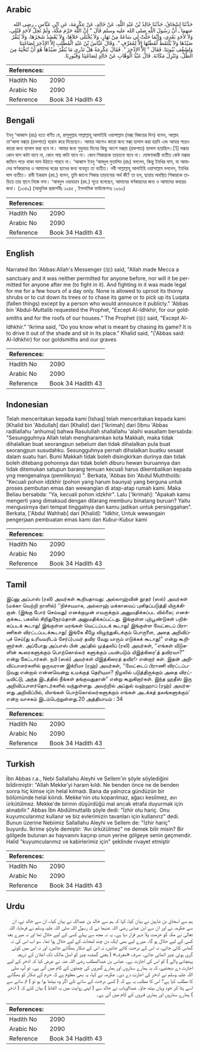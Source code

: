 ## Arabic


<div dir="rtl" lang="ar" style={{fontSize:'larger',backgroundColor:'#f8f9fa',padding:20}}>
حَدَّثَنَا إِسْحَاقُ، حَدَّثَنَا خَالِدُ بْنُ عَبْدِ اللَّهِ، عَنْ خَالِدٍ، عَنْ عِكْرِمَةَ، عَنِ ابْنِ عَبَّاسٍ ـ رضى الله عنهما ـ أَنَّ رَسُولَ اللَّهِ صلى الله عليه وسلم قَالَ ‏"‏ إِنَّ اللَّهَ حَرَّمَ مَكَّةَ، وَلَمْ تَحِلَّ لأَحَدٍ قَبْلِي، وَلاَ لأَحَدٍ بَعْدِي، وَإِنَّمَا حَلَّتْ لِي سَاعَةً مِنْ نَهَارٍ، وَلاَ يُخْتَلَى خَلاَهَا، وَلاَ يُعْضَدُ شَجَرُهَا، وَلاَ يُنَفَّرُ صَيْدُهَا وَلاَ يُلْتَقَطُ لُقَطَتُهَا إِلاَّ لِمُعَرِّفٍ ‏"‏‏.‏ وَقَالَ عَبَّاسُ بْنُ عَبْدِ الْمُطَّلِبِ إِلاَّ الإِذْخِرَ لِصَاغَتِنَا وَلِسُقُفِ بُيُوتِنَا‏.‏ فَقَالَ ‏"‏ إِلاَّ الإِذْخِرَ ‏"‏‏.‏ فَقَالَ عِكْرِمَةُ هَلْ تَدْرِي مَا يُنَفَّرُ صَيْدُهَا هُوَ أَنْ تُنَحِّيَهُ مِنَ الظِّلِّ، وَتَنْزِلَ مَكَانَهُ‏.‏ قَالَ عَبْدُ الْوَهَّابِ عَنْ خَالِدٍ لِصَاغَتِنَا وَقُبُورِنَا‏.‏
</div>
<div style={{backgroundColor:'#f8f9fa',padding:20, marginBottom: 10}}><table> <thead> <tr> <th>References:</th> <th></th> </tr> </thead> <tbody><tr><td>Hadith No</td><td>2090</td></tr><tr><td>Arabic No</td><td>2090</td></tr><tr><td>Reference</td><td>Book 34 Hadith 43</td></tr></tbody></table></div>

## Bengali


<div dir="ltr" lang="bn" style={{fontSize:'larger',backgroundColor:'#f8f9fa',padding:20}}>
ইবনু ‘আব্বাস (রাঃ) হতে বর্ণিত যে, রাসূলুল্লাহ সাল্লাল্লাহু আলাইহি ওয়াসাল্লাম (মক্কা্ বিজয়ের দিন) বলেন, আল্লাহ তা‘আলা মক্কা্য় (রক্তপাত) হারাম করে দিয়েছেন। আমার আগেও কারো জন্য মক্কা্ হালাল করা হয়নি এবং আমার পরেও কারো জন্য হালাল করা হবে না। আমার জন্য শুধুমাত্র দিনের কিছু অংশে মক্কা্য় (রক্তপাত) হালাল হয়েছিল।[1] মক্কার কোন ঘাস কাটা যাবে না, কোন গাছ কাটা যাবে না। কোন শিকারকে তাড়ানো যাবে না। ঘোষণাকারী ব্যতীত কেউ মক্কার জমিনে পড়ে থাকা মাল উঠাতে পারবে না। ‘আব্বাস ইবনু ‘আবদুল মুত্তালিব (রাঃ) বললেন, কিন্তু ইযখির ঘাস, যা আমাদের স্বর্ণকারদের ও আমাদের ঘরের ছাদের জন্য ব্যবহৃত তা ব্যতীত। নবী সাল্লাল্লাহু আলাইহি ওয়াসাল্লাম বললেন, ইযখির ঘাস ব্যতীত। রাবী ইকরাম (রহ.) বলেন, তুমি জানো শিকার তাড়ানোর অর্থ কী? তা হল, ছায়ায় অবস্থিত শিকারকে তাড়িয়ে তার স্থানে নিজে বসা। ‘আবদুল ওয়াহহাব (রহ.) সূত্রে বলেছেন, আমাদের স্বর্ণকারদের জন্য ও আমাদের কবরের জন্য। (১৩৪৯) (আধুনিক প্রকাশনীঃ ১৯৪৫ , ইসলামিক ফাউন্ডেশনঃ ১৯৬০)
</div>
<div style={{backgroundColor:'#f8f9fa',padding:20, marginBottom: 10}}><table> <thead> <tr> <th>References:</th> <th></th> </tr> </thead> <tbody><tr><td>Hadith No</td><td>2090</td></tr><tr><td>Arabic No</td><td>2090</td></tr><tr><td>Reference</td><td>Book 34 Hadith 43</td></tr></tbody></table></div>

## English


<div dir="ltr" lang="en" style={{fontSize:'larger',backgroundColor:'#f8f9fa',padding:20}}>
Narrated Ibn 'Abbas:Allah's Messenger (ﷺ) said, "Allah made Mecca a sanctuary and it was neither permitted for anyone before, nor will it be permitted for anyone after me (to fight in it). And fighting in it was made legal for me for a few hours of a day only. None is allowed to uproot its thorny shrubs or to cut down its trees or to chase its game or to pick up its Luqata (fallen things) except by a person who would announce it publicly." 'Abbas bin 'Abdul-Muttalib requested the Prophet, "Except Al-Idhkhir, for our goldsmiths and for the roofs of our houses." The Prophet (ﷺ) said, "Except Al-Idhkhir." 'Ikrima said, "Do you know what is meant by chasing its game? It is to drive it out of the shade and sit in its place." Khalid said, "('Abbas said: Al-Idhkhir) for our goldsmiths and our graves
</div>
<div style={{backgroundColor:'#f8f9fa',padding:20, marginBottom: 10}}><table> <thead> <tr> <th>References:</th> <th></th> </tr> </thead> <tbody><tr><td>Hadith No</td><td>2090</td></tr><tr><td>Arabic No</td><td>2090</td></tr><tr><td>Reference</td><td>Book 34 Hadith 43</td></tr></tbody></table></div>

## Indonesian


<div dir="ltr" lang="id" style={{fontSize:'larger',backgroundColor:'#f8f9fa',padding:20}}>
Telah menceritakan kepada kami [Ishaq] telah menceritakan kepada kami [Khalid bin 'Abdullah] dari [Khalid] dari ['Ikrimah] dari [Ibnu 'Abbas radliallahu 'anhuma] bahwa Rasulullah shallallahu 'alaihi wasallam bersabda: "Sesungguhnya Allah telah mengharamkan kota Makkah, maka tidak dihalalkan buat seorangpun sebelum dan tidak dihalalkan pula buat seorangpun susudahku. Sesungguhnya pernah dihalalkan buatku sesaat dalam suatu hari. Bumi Makkah tidak boleh disingkirkan durinya dan tidak boleh ditebang pohonnya dan tidak boleh diburu hewan buruannya dan tidak ditemukan satupun barang temuan kecuali harus dikembalikan kepada yng mengenalnya (pemiliknya) ". Berkata, 'Abbas bin 'Abdul Muththolib: "Kecuali pohon idzkhir (pohon yang harum baunya) yang berguna untuk proses pembutan emas dan wewangian di atap-atap rumah kami. Maka Beliau bersabda: "Ya, kecuali pohon idzkhir". Lalu ['Ikrimah]: "Apakah kamu mengerti yang dimaksud dengan dilarang memburu binatang buruan? Yaitu mengusirnya dari tempat tinggalnya dan kamu jadikan untuk persinggahan". Berkata, ['Abdul Wahhab] dari [Khalid]: "Idkhir, Untuk wewangain pengerjaan pembuatan emas kami dan Kubur-Kubur kami
</div>
<div style={{backgroundColor:'#f8f9fa',padding:20, marginBottom: 10}}><table> <thead> <tr> <th>References:</th> <th></th> </tr> </thead> <tbody><tr><td>Hadith No</td><td>2090</td></tr><tr><td>Arabic No</td><td>2090</td></tr><tr><td>Reference</td><td>Book 34 Hadith 43</td></tr></tbody></table></div>

## Tamil


<div dir="ltr" lang="ta" style={{fontSize:'larger',backgroundColor:'#f8f9fa',padding:20}}>
இப்னு அப்பாஸ் (ரலி) அவர்கள் கூறியதாவது: அல்லாஹ்வின் தூதர் (ஸல்) அவர்கள் (மக்கா வெற்றி நாளில்) ‘‘நிச்சயமாக, அல்லாஹ் மக்காவைப் புனிதப்படுத்தி யிருக்கிறான். (இங்கு போர் செய்வது) எனக்குமுன் எவருக்கும் அனுமதிக்கப்பட வில்லை; எனக்குக்கூட பகலில் சிறிதுநேரம்தான் அனுமதிக்கப்பட்டது. இங்குள்ள புற்பூண்டுகள் பறிக்கப்படக் கூடாது! இங்குள்ள மரங்கள் வெட்டப்படக் கூடாது! இங்குள்ள வேட்டைப் பிராணிகள் விரட்டப்படக்கூடாது! இங்கே கீழே விழுந்துகிடக்கும் பொருளை, அதை அறிவிப்புச் செய்(து உரியவரிடம் சேர்ப்)பவர் தவிர வேறு யாரும் எடுக்கக் கூடாது!” என்று கூறினார்கள். அப்போது அப்பாஸ் பின் அப்தில் முத்தலிப் (ரலி) அவர்கள், ‘‘எங்கள் வீடுகளின் கூரைகளுக்கும் பொற்கொல்லர் களுக்கும் பயன்படும் யிஇத்கிரை’த் தவிரவா?” என்று கேட்டார்கள். நபி (ஸல்) அவர்கள் யிஇத்கிரைத் தவிர!› என்றார் கள். இதன் அறிவிப்பாளர்களில் ஒருவரான இக்ரிமா (ரஹ்) அவர்கள், ‘‘வேட்டைப் பிராணி விரட்டப்படுவது என்றால் என்னவென்று உமக்குத் தெரியுமா? நிழலில் படுத்திருக்கும் அதை விரட்டிவிட்டு, அந்த இடத்தில் நீங்கள் தங்குவதுதான்” என்று கூறுகிறார்கள். இந்த ஹதீஸ் இரு அறிவிப்பாளர்தொடர்களில் வந்துள்ளது. அவற்றில் அப்துல் வஹ்ஹாப் (ரஹ்) அவர்களது அறிவிப்பில், யிஎங்கள் பொற்கொல்லர்களுக்கும் எங்கள் அடக்கத் தலங்களுக்கும்’ என்ற வாசகம் இடம்பெற்றுள்ளது.20 அத்தியாயம் : 34
</div>
<div style={{backgroundColor:'#f8f9fa',padding:20, marginBottom: 10}}><table> <thead> <tr> <th>References:</th> <th></th> </tr> </thead> <tbody><tr><td>Hadith No</td><td>2090</td></tr><tr><td>Arabic No</td><td>2090</td></tr><tr><td>Reference</td><td>Book 34 Hadith 43</td></tr></tbody></table></div>

## Turkish


<div dir="ltr" lang="tr" style={{fontSize:'larger',backgroundColor:'#f8f9fa',padding:20}}>
İbn Abbas r.a., Nebi Sallallahu Aleyhi ve Sellem'in şöyle söylediğini bildirmiştir: "Allah Mekke'yi haram kıldı. Ne benden önce ne de benden sonra hiç kimse için helal kılmadı. Bana da yalnızca gündüzün bir bölümünde helal kılındı. Mekke'nin otu koparılmaz, ağacı kesilmez, avı ürkütülmez. Mekke'de birinin düşür­düğü mal ancak etrafa duyurmak için alınabilir." Abbas İbn Abdülmuttalib şöyle dedi: "İzhir otu hariç. Onu kuyumcularımız kullanır ve biz evlerimizin tavanları için kullanırız" dedi. Bunun üzerine Nebiimiz Sallallahu Aleyhi ve Sellem de: "İzhir hariç" buyurdu. İkrime şöyle demiştir: 'Avı ürkütülmez" ne demek bilir misin? Bir gölgede bulunan av hayvanını kaçırıp onun yerine gölgeye senin geçmendir. Halid "kuyumcularımız ve kabirlerimiz için" şeklinde rivayet etmiştir
</div>
<div style={{backgroundColor:'#f8f9fa',padding:20, marginBottom: 10}}><table> <thead> <tr> <th>References:</th> <th></th> </tr> </thead> <tbody><tr><td>Hadith No</td><td>2090</td></tr><tr><td>Arabic No</td><td>2090</td></tr><tr><td>Reference</td><td>Book 34 Hadith 43</td></tr></tbody></table></div>

## Urdu


<div dir="rtl" lang="ur" style={{fontSize:'larger',backgroundColor:'#f8f9fa',padding:20}}>
ہم سے اسحاق بن شاہین نے بیان کیا، کہا کہ ہم سے خالد بن عبداللہ نے بیان کیا،، ان سے خالد نے، ان سے عکرمہ نے اور ان سے ابن عباس رضی اللہ عنہما نے کہ رسول اللہ صلی اللہ علیہ وسلم نے فرمایا، اللہ تعالیٰ نے مکہ کو حرمت ولا شہر قرار دیا ہے۔ یہ نہ مجھ سے پہلے کسی کے لیے حلال تھا اور نہ میرے بعد کسی کے لیے حلال ہو گا۔ میرے لیے بھی ایک دن چند لمحات کے لیے حلال ہوا تھا۔ سو اب اس کی نہ گھاس کاٹی جائے، نہ اس کے درخت کاٹے جائیں، نہ اس کے شکار بھگائے جائیں، اور نہ اس میں کوئی گری ہوئی چیز اٹھائی جائے۔ صرف «معرف» ( یعنی گمشدہ چیز کو اصل مالک تک اعلان کے ذریعہ پہنچانے والے ) کو اس کی اجازت ہے۔ عباس بن عبدالمطلب رضی اللہ عنہ نے عرض کیا کہ اذخر کے لیے اجازت دے دیجئیے، کہ یہ ہمارے سناروں اور ہمارے گھروں کی چھتوں کے کام میں آتی ہے۔ تو آپ صلی اللہ علیہ وسلم نے اذخر کی اجازت دے دی۔ عکرمہ نے کہا، یہ بھی معلوم ہے کہ حرم کے شکار کو بھگانے کا مطلب کیا ہے؟ اس کا مطلب یہ ہے کہ ( کسی درخت کے سائے تلے اگر وہ بیٹھا ہوا ہو تو ) تم سائے سے اسے ہٹا کر خود وہاں بیٹھ جاؤ۔ عبدالوہاب نے خالد سے ( اپنی روایت میں یہ الفاظ ) بیان کئے کہ ( اذخر ) ہمارے سناروں اور ہماری قبروں کے کام میں آتی ہے۔
</div>
<div style={{backgroundColor:'#f8f9fa',padding:20, marginBottom: 10}}><table> <thead> <tr> <th>References:</th> <th></th> </tr> </thead> <tbody><tr><td>Hadith No</td><td>2090</td></tr><tr><td>Arabic No</td><td>2090</td></tr><tr><td>Reference</td><td>Book 34 Hadith 43</td></tr></tbody></table></div>